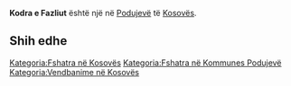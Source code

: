 {{Fshat në 
 | Emri                = Kodra e Fazliut
 | EmriAlt                = 
 | NAME_SHORT_FORM=      
 | NAME_GENERIC=      Kodra
 | NAME_SORT_NAME_RO=      KODRAEFAZLIUT
 | FULL_NAME_RO = Kodra e Fazliut
 | FULL_NAME_ND_RO=Kodra e Fazliut
 | SORT_NAME_RG=FAZLIUT KODRAE
 | FULL_NAME_RG=Fazliut, Kodra e
 | FULL_NAME_ND_RG=Fazliut, Kodra e
 | SRP_NAME_SHORT_FORM=      
 | SRP_NAME_GENERIC=      
 | SRP_NAME_SORT_NAME_RO=      
 | SRP_FULL_NAME_RO = 
 | SRP_FULL_NAME_ND_RO=
 | SRP_SORT_NAME_RG=
 | SRP_FULL_NAME_RG=
 | SRP_FULL_NAME_ND_RG=
 | Emri (Rasa dhanore) = 
 | Figura              = 
 | Shteti              = Kosovo
 | Komuna              = Podujevë
 | Kodi postar         = 
 | Sipërfaqja          = 

 | Popullsia           = 

 | Regj. i popullsisë  = 
 | Dend. e popullsisë  = 
 | Faqja zyrtare       = 
 <!--- Koordinatat ----> 
 | Gjerësia            = 42.980735
 | Gjatësia            = 21.206039
 | Lartësia            = 
}}
'''Kodra e Fazliut''' është një [[]] në [[Podujevë]] të [[Kosovës]].

<!-- == Gjeografia == -->
<!-- == Historia == -->
<!-- == Demografia == -->
== Shih edhe ==
{{Komuna Podujevë}}
{{Kosovo-Administrata-Cung}}

[[Kategoria:Fshatra në Kosovës]]
[[Kategoria:Fshatra në Kommunes Podujevë]]
[[Kategoria:Vendbanime në Kosovës]]